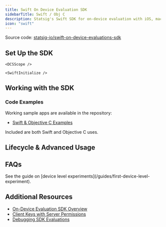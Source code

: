 ```yaml
---
title: Swift On Device Evaluation SDK
sidebarTitle: Swift / Obj C
description: Statsig's Swift SDK for on-device evaluation with iOS, macOS, tvOS, and watchOS.
icon: "swift"
---
```





<Callout icon="github">
Source code: <a href="https://github.com/statsig-io/swift-on-device-evaluations-sdk" target="_blank" rel="noreferrer">statsig-io/swift-on-device-evaluations-sdk</a>
</Callout>

<OnDeviceEvalProsAndCons sdkName="SwiftOnDeviceEvaluations" />

## Set Up the SDK

<Steps>
  <Step title="Install the SDK">
    <Installation />
    <SwiftInstallation />
  </Step>
  <Step title="Initialize the SDK">
    <Initialization />
    
    <DCSScope />

    <SwiftInitialize />
  </Step>
</Steps>

## Working with the SDK

<checkGateIntro />
<SwiftCheckGate />

<getDynamicConfigIntro />
<SwiftGetConfig />

<getExperimentLayerIntro />
<SwiftGetExperiment />

<logEventIntro />
<SwiftLogEvent />

### Code Examples

Working sample apps are available in the repository:

- [Swift & Objective C Examples](https://github.com/statsig-io/swift-on-device-evaluations-sdk/tree/main/Sample/App/Examples/OnDeviceEvaluations)

Included are both Swift and Objective C uses.

<statsigUserIntro />

<SwiftCreateStatsigUser />

<privateAttributes />

<SwiftGlobalUser />

<StatsigUserNotes />

<statsigOptionsIntro />

<SwiftOptions />

## Lifecycle & Advanced Usage

<shuttingDown />
<SwiftShutdown />

<SwiftPostInitSyncing />

<SwiftLocalOverrides />

## FAQs

<SwiftFaqs />

<AccordionGroup>
  <Accordion title="How do I run experiments for logged out users?">
    See the guide on [device level experiments](/guides/first-device-level-experiment).
  </Accordion>
</AccordionGroup>

## Additional Resources

- [On-Device Evaluation SDK Overview](/client/onDevice)
- [Client Keys with Server Permissions](/sdk-keys/api-keys/#client-keys-with-server-permissions)
- [Debugging SDK Evaluations](/sdk/debugging)
